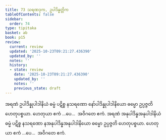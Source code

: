 ```yaml
---
title: 73 သရဏဒုက, ဥပါဒိန္နတ္တိက
tableOfContents: false
sidebar:
  order: 74
type: tipitaka
basket: ab
book: p15
review:
  current: review
  updated: '2025-10-23T09:21:27.436390'
  updated_by: ''
  notes: ''
  history:
  - state: review
    date: '2025-10-23T09:21:27.436390'
    updated_by: ''
    notes: ''
    previous_state: draft
---
```



<ReviewStatus review={frontmatter.review} showDetails={true} />

<HypothesisAnnotation frontmatter={frontmatter} />

<DynamicBreadcrumb />

<Division number="84" book="p15" e="ch" v="40" p="238">

<Paragraph number="227" book="p15">
အရဏံ ဥပါဒိန္နုပါဒါနိယံ ဓမ္မံ ပဋိစ္စ နသရဏော နော်ပါဒိန္နုပါဒါနိယော ဓမ္မော ဥပ္ပဇ္ဇတိ ဟေတုပစ္စယာ. ဟေတုယာ ဧကံ …ပေ…  အဝိဂတေ ဧကံ.
</Paragraph>

<Paragraph number="228" book="p15">
အရဏံ အနုပါဒိန္နအနုပါဒါနိယံ ဓမ္မံ ပဋိစ္စ နသရဏော နအနုပါဒိန္နအနုပါဒါနိယော ဓမ္မော ဥပ္ပဇ္ဇတိ ဟေတုပစ္စယာ. ဟေတုယာ ဧကံ …ပေ…  အဝိဂတေ ဧကံ.
</Paragraph>
</Division>
